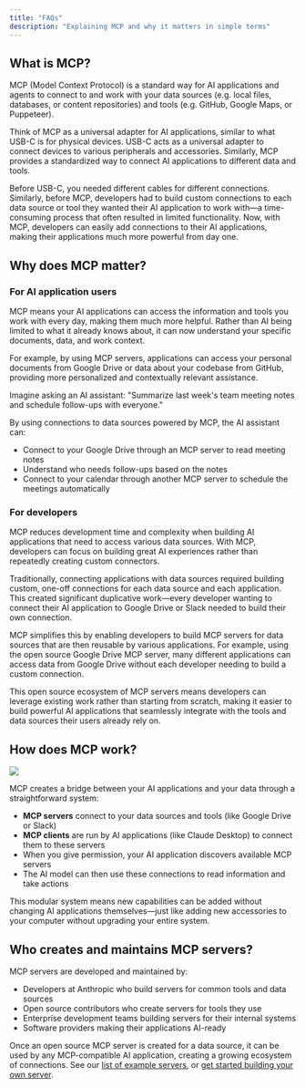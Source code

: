 ```yaml
---
title: "FAQs"
description: "Explaining MCP and why it matters in simple terms"
---
```


## What is MCP?

MCP (Model Context Protocol) is a standard way for AI applications and agents to connect to and work with your data sources (e.g. local files, databases, or content repositories) and tools (e.g. GitHub, Google Maps, or Puppeteer).

Think of MCP as a universal adapter for AI applications, similar to what USB-C is for physical devices. USB-C acts as a universal adapter to connect devices to various peripherals and accessories. Similarly, MCP provides a standardized way to connect AI applications to different data and tools.

Before USB-C, you needed different cables for different connections. Similarly, before MCP, developers had to build custom connections to each data source or tool they wanted their AI application to work with—a time-consuming process that often resulted in limited functionality. Now, with MCP, developers can easily add connections to their AI applications, making their applications much more powerful from day one.

## Why does MCP matter?

### For AI application users

MCP means your AI applications can access the information and tools you work with every day, making them much more helpful. Rather than AI being limited to what it already knows about, it can now understand your specific documents, data, and work context.

For example, by using MCP servers, applications can access your personal documents from Google Drive or data about your codebase from GitHub, providing more personalized and contextually relevant assistance.

Imagine asking an AI assistant: "Summarize last week's team meeting notes and schedule follow-ups with everyone."

By using connections to data sources powered by MCP, the AI assistant can:

- Connect to your Google Drive through an MCP server to read meeting notes
- Understand who needs follow-ups based on the notes
- Connect to your calendar through another MCP server to schedule the meetings automatically

### For developers

MCP reduces development time and complexity when building AI applications that need to access various data sources. With MCP, developers can focus on building great AI experiences rather than repeatedly creating custom connectors.

Traditionally, connecting applications with data sources required building custom, one-off connections for each data source and each application. This created significant duplicative work—every developer wanting to connect their AI application to Google Drive or Slack needed to build their own connection.

MCP simplifies this by enabling developers to build MCP servers for data sources that are then reusable by various applications. For example, using the open source Google Drive MCP server, many different applications can access data from Google Drive without each developer needing to build a custom connection.

This open source ecosystem of MCP servers means developers can leverage existing work rather than starting from scratch, making it easier to build powerful AI applications that seamlessly integrate with the tools and data sources their users already rely on.

## How does MCP work?

<Frame>
  <img src="/images/mcp-simple-diagram.png" />
</Frame>

MCP creates a bridge between your AI applications and your data through a straightforward system:

- **MCP servers** connect to your data sources and tools (like Google Drive or Slack)
- **MCP clients** are run by AI applications (like Claude Desktop) to connect them to these servers
- When you give permission, your AI application discovers available MCP servers
- The AI model can then use these connections to read information and take actions

This modular system means new capabilities can be added without changing AI applications themselves—just like adding new accessories to your computer without upgrading your entire system.

## Who creates and maintains MCP servers?

MCP servers are developed and maintained by:

- Developers at Anthropic who build servers for common tools and data sources
- Open source contributors who create servers for tools they use
- Enterprise development teams building servers for their internal systems
- Software providers making their applications AI-ready

Once an open source MCP server is created for a data source, it can be used by any MCP-compatible AI application, creating a growing ecosystem of connections. See our [list of example servers](https://modelcontextprotocol.io/examples), or [get started building your own server](https://modelcontextprotocol.io/quickstart/server).
